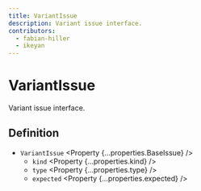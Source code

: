 ```yaml
---
title: VariantIssue
description: Variant issue interface.
contributors:
  - fabian-hiller
  - ikeyan
---
```



# VariantIssue

Variant issue interface.

## Definition

- `VariantIssue` <Property {...properties.BaseIssue} />
  - `kind` <Property {...properties.kind} />
  - `type` <Property {...properties.type} />
  - `expected` <Property {...properties.expected} />
